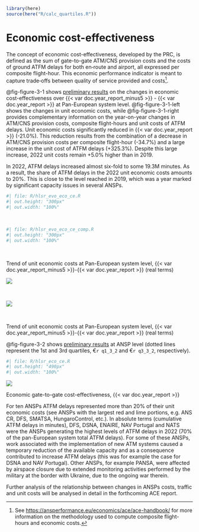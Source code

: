<!-- Calculate quartiles for text -->

```r
library(here)
source(here("R/calc_quartiles.R"))
```

# Economic cost-effectiveness {#sec-economic}

The concept of economic cost-effectiveness, developed by the PRC, is defined as the sum of gate-to-gate ATM/CNS provision costs and the costs of ground ATFM delays for both en‐route and airport, all expressed per composite flight-hour. This economic performance indicator is meant to capture trade‐offs between quality of service provided and costs[^economic-cost-effectiveness-1].

[^economic-cost-effectiveness-1]: See <https://ansperformance.eu/economics/ace/ace-handbook/> for more information on the methodology used to compute composite flight-hours and economic costs.

@fig-figure-3-1 shows [preliminary results]{.underline} on the changes in economic cost-effectiveness over {{< var doc.year_report_minus5 >}} - {{< var doc.year_report >}} at Pan-European system level. @fig-figure-3-1-left shows the changes in unit economic costs, while @fig-figure-3-1-right provides complementary information on the year-on-year changes in ATM/CNS provision costs, composite flight-hours and unit costs of ATFM delays. Unit economic costs significantly reduced in {{< var doc.year_report >}} (-21.0%). This reduction results from the combination of a decrease in ATM/CNS provision costs per composite flight-hour (-34.7%) and a large increase in the unit cost of ATFM delays (+325.3%). Despite this large increase, 2022 unit costs remain +5.0% higher than in 2019.

In 2022, ATFM delays increased almost six-fold to some 19.3M minutes. As a result, the share of ATFM delays in the 2022 unit economic costs amounts to 20%. This is close to the level reached in 2019, which was a year marked by significant capacity issues in several ANSPs.

::: {.content-visible when-format="html"}
:::: {#fig-figure-3-1 layout-ncol="2"}
::::: {#fig-figure-3-1-left}
```r
#| file: R/hlsr_evo_eco_ce.R
#| out.height: "300px"
#| out.width: "100%"
```

 
:::::

::::: {#fig-figure-3-1-right}
```r
#| file: R/hlsr_evo_eco_ce_comp.R
#| out.height: "300px"
#| out.width: "100%"
```

 
:::::

Trend of unit economic costs at Pan-European system level, {{< var doc.year_report_minus5 >}}-{{< var doc.year_report >}} (real terms)
::::
:::

::: {.content-visible when-format="pdf"}
:::: {#fig-figure-3-1 layout-ncol="2" fig-pos="h"}
::::: {#fig-figure-3-1-left}
![](figures/figure-3-1-1-hlsr_evo_eco_ce.png)

 
:::::

::::: {#fig-figure-3-1-right}
![](figures/figure-3-1-2-hlsr_evo_eco_ce_comp.png)

 
:::::

Trend of unit economic costs at Pan-European system level, {{< var doc.year_report_minus5 >}}-{{< var doc.year_report >}} (real terms)
::::
:::

@fig-figure-3-2 shows [preliminary results]{.underline} at ANSP level (dotted lines represent the 1st and 3rd quartiles, €`r q1_3_2` and €`r q3_3_2`, respectively).

::: {#fig-figure-3-2 fig-pos="h"}
::: {.content-visible when-format="html"}
```r
#| file: R/hlsr_eco_ce.R
#| out.height: "490px"
#| out.width: "100%"
```
:::

::: {.content-visible when-format="pdf"}
![](figures/figure-3-2-hlsr_eco_ce.png)
:::

Economic gate-to-gate cost-effectiveness, {{< var doc.year_report >}} <!-- to avoid figure in the middle of the page -->
:::

\vspace{14cm}

For ten ANSPs ATFM delays represented more than 20% of their unit economic costs (see ANSPs with the largest red and lime portions, e.g. ANS CR, DFS, SMATSA, HungaroControl, etc.).  In absolute terms (cumulative ATFM delays in minutes), DFS, DSNA, ENAIRE, NAV Portugal and NATS were the ANSPs generating the highest levels of ATFM delays in 2022 (70% of the pan-European system total ATFM delays). For some of these ANSPs, work associated with the implementation of new ATM systems caused a temporary reduction of the available capacity and as a consequence contributed to increase ATFM delays (this was for example the case for DSNA and NAV Portugal). Other ANSPs, for example PANSA, were affected by airspace closure due to extended monitoring activities performed by the military at the border with Ukraine, due to the ongoing war therein. 

Further analysis of the relationship between changes in ANSPs costs, traffic and unit costs will be analysed in detail in the forthcoming ACE report.

